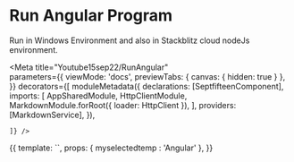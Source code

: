 
# Run Angular Program
Run in Windows Environment and also in Stackblitz cloud nodeJs environment.

<Meta title="Youtube15sep22/RunAngular"   
  parameters={{
      viewMode: 'docs',
      previewTabs: { 
        canvas: { hidden: true } 
      },
  }}
  decorators={[
moduleMetadata({
  declarations: [SeptfifteenComponent],
      imports: [
        AppSharedModule,
        HttpClientModule,
        MarkdownModule.forRoot({ loader: HttpClient }),
      ],
      providers: [MarkdownService],
    }),
    
    ]} />


<Story name="RunAngular">
  {{
   template: `<app-septfifteen [myselectedtemp]= "myselectedtemp"></app-septfifteen>`,
    props: {
    myselectedtemp : 'Angular'
    },
  }}
</Story>
